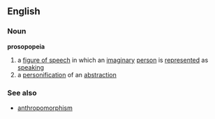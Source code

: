 ==English==
===Noun===
'''prosopopeia'''
# a [[figure of speech]] in which an [[imaginary]] [[person]] is [[represented]] as [[speaking]]
# a [[personification]] of an [[abstraction]]
===See also===
*[[anthropomorphism]]